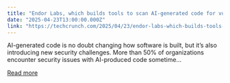 ```yaml
---
title: "Endor Labs, which builds tools to scan AI-generated code for vulnerabilities, lands $93M"
date: "2025-04-23T13:00:00.000Z"
link: "https://techcrunch.com/2025/04/23/endor-labs-which-builds-tools-to-scan-ai-generated-code-for-vulnerabilities-lands-93m/"
---
```


AI-generated code is no doubt changing how software is built, but it’s also introducing new security challenges. More than 50% of organizations encounter security issues with AI-produced code sometime...

[Read more](https://techcrunch.com/2025/04/23/endor-labs-which-builds-tools-to-scan-ai-generated-code-for-vulnerabilities-lands-93m/)
